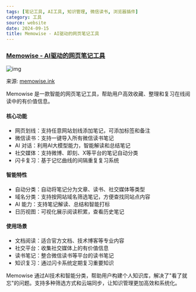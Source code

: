 ```yaml
---
tags: [笔记工具, AI工具, 知识管理, 微信读书, 浏览器插件]
category: 工具
source: website
date: 2024-09-15
title: Memowise - AI驱动的网页笔记工具
---
```


### [Memowise - AI驱动的网页笔记工具](https://memowise.ink/)

![img](https://img.mengpeng.tech/i/2024/12/04/675031f859587.webp)

来源: [memowise.ink](https://memowise.ink/)

Memowise 是一款智能的网页笔记工具，帮助用户高效收藏、整理和复习在线阅读中的有价值信息。

#### 核心功能
- 网页划线：支持任意网站划线添加笔记，可添加标签和备注
- 微信读书：支持一键导入所有微信读书笔记
- AI 对话：利用AI大模型能力，智能解读和总结笔记
- 社交媒体：支持微博、即刻、X等平台的笔记自动分类
- 闪卡复习：基于记忆曲线的间隔重复复习系统

#### 智能特性
- 自动分类：自动将笔记分为文章、读书、社交媒体等类型
- 域名分类：支持按网站域名筛选笔记，方便查找同站点内容
- AI 能力：支持笔记解读、总结和智能打标
- 日历视图：可视化展示阅读积累，查看历史笔记

#### 使用场景
- 文档阅读：适合官方文档、技术博客等专业内容
- 社交平台：收集社交媒体上的有价值信息
- 读书笔记：整合微信读书等平台的读书笔记
- 知识复习：通过闪卡系统定期复习重要知识

Memowise 通过AI技术和智能分类，帮助用户构建个人知识库，解决了"看了就忘"的问题。支持多种筛选方式和云端同步，让知识管理更加高效和系统化。 